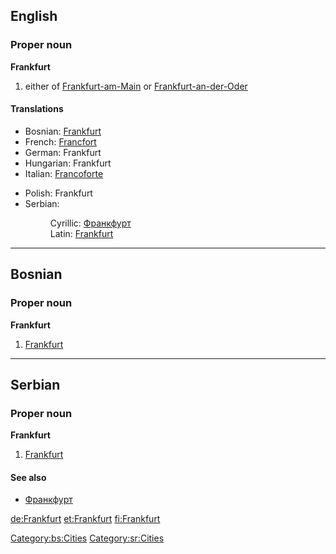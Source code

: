 ==English==
{{wikipedia}}
===Proper noun===
'''Frankfurt'''
# either of [[Frankfurt-am-Main]] or [[Frankfurt-an-der-Oder]]

====Translations====
{{top}}
*Bosnian: [[Frankfurt#Bosnian|Frankfurt]] {{m}}
*French: [[Francfort]]
*German: Frankfurt
*Hungarian: Frankfurt
*Italian: [[Francoforte]] {{f}}
{{mid}}
*Polish: Frankfurt {{m}}
*Serbian:
*:Cyrillic: [[Франкфурт#Serbian|Франкфурт]] {{m}}
*:Latin: [[Frankfurt#Serbian|Frankfurt]] {{m}}
{{bottom}}

----

==Bosnian==
===Proper noun===
'''Frankfurt''' {{m}} {{s}}
#[[Frankfurt#English|Frankfurt]]
[[Category:bs:Cities]]

----

==Serbian==
===Proper noun===
'''Frankfurt''' {{m}} {{s}}
#[[Frankfurt#English|Frankfurt]]
====See also====
*[[Франкфурт#Serbian|Франкфурт]]
[[Category:sr:Cities]]

[[de:Frankfurt]]
[[et:Frankfurt]]
[[fi:Frankfurt]]